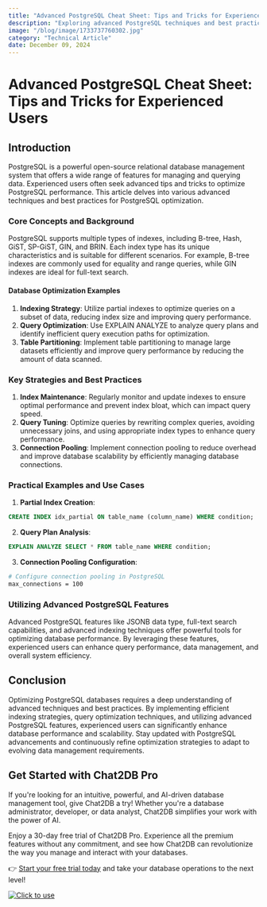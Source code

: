 ```yaml
---
title: "Advanced PostgreSQL Cheat Sheet: Tips and Tricks for Experienced Users"
description: "Exploring advanced PostgreSQL techniques and best practices for experienced users to optimize database performance."
image: "/blog/image/1733737760302.jpg"
category: "Technical Article"
date: December 09, 2024
---
```


# Advanced PostgreSQL Cheat Sheet: Tips and Tricks for Experienced Users


<Authors date="December 09, 2024">
  <Author name="Jing" link="https://chat2db.ai" />
</Authors>

## Introduction
PostgreSQL is a powerful open-source relational database management system that offers a wide range of features for managing and querying data. Experienced users often seek advanced tips and tricks to optimize PostgreSQL performance. This article delves into various advanced techniques and best practices for PostgreSQL optimization.

### Core Concepts and Background
PostgreSQL supports multiple types of indexes, including B-tree, Hash, GiST, SP-GiST, GIN, and BRIN. Each index type has its unique characteristics and is suitable for different scenarios. For example, B-tree indexes are commonly used for equality and range queries, while GIN indexes are ideal for full-text search.

#### Database Optimization Examples
1. **Indexing Strategy**: Utilize partial indexes to optimize queries on a subset of data, reducing index size and improving query performance.
2. **Query Optimization**: Use EXPLAIN ANALYZE to analyze query plans and identify inefficient query execution paths for optimization.
3. **Table Partitioning**: Implement table partitioning to manage large datasets efficiently and improve query performance by reducing the amount of data scanned.

### Key Strategies and Best Practices
1. **Index Maintenance**: Regularly monitor and update indexes to ensure optimal performance and prevent index bloat, which can impact query speed.
2. **Query Tuning**: Optimize queries by rewriting complex queries, avoiding unnecessary joins, and using appropriate index types to enhance query performance.
3. **Connection Pooling**: Implement connection pooling to reduce overhead and improve database scalability by efficiently managing database connections.

### Practical Examples and Use Cases
1. **Partial Index Creation**:
```sql
CREATE INDEX idx_partial ON table_name (column_name) WHERE condition;
```
2. **Query Plan Analysis**:
```sql
EXPLAIN ANALYZE SELECT * FROM table_name WHERE condition;
```
3. **Connection Pooling Configuration**:
```bash
# Configure connection pooling in PostgreSQL
max_connections = 100
```

### Utilizing Advanced PostgreSQL Features
Advanced PostgreSQL features like JSONB data type, full-text search capabilities, and advanced indexing techniques offer powerful tools for optimizing database performance. By leveraging these features, experienced users can enhance query performance, data management, and overall system efficiency.

## Conclusion
Optimizing PostgreSQL databases requires a deep understanding of advanced techniques and best practices. By implementing efficient indexing strategies, query optimization techniques, and utilizing advanced PostgreSQL features, experienced users can significantly enhance database performance and scalability. Stay updated with PostgreSQL advancements and continuously refine optimization strategies to adapt to evolving data management requirements.

## Get Started with Chat2DB Pro

If you're looking for an intuitive, powerful, and AI-driven database management tool, give Chat2DB a try! Whether you're a database administrator, developer, or data analyst, Chat2DB simplifies your work with the power of AI.

Enjoy a 30-day free trial of Chat2DB Pro. Experience all the premium features without any commitment, and see how Chat2DB can revolutionize the way you manage and interact with your databases.

👉 [Start your free trial today](https://chat2db.ai/pricing) and take your database operations to the next level!


[![Click to use](/image/blog/bg/chat2db.jpg)](https://chat2db.ai/)
